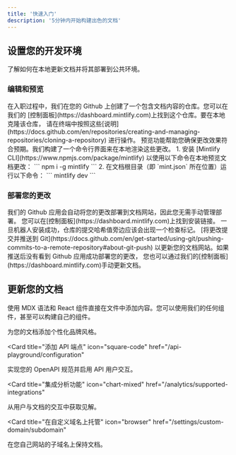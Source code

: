```yaml
---
title: '快速入门'
description: '5分钟内开始构建出色的文档'
---
```


## 设置您的开发环境

了解如何在本地更新文档并将其部署到公共环境。

### 编辑和预览

<AccordionGroup>
  <Accordion icon="github" title="在本地克隆您的文档">
    在入职过程中，我们在您的 Github 上创建了一个包含文档内容的仓库。您可以在我们的
    [控制面板](https://dashboard.mintlify.com)上找到这个仓库。要在本地克隆该仓库，
    请在终端中按照这些[说明](https://docs.github.com/en/repositories/creating-and-managing-repositories/cloning-a-repository)
    进行操作。
  </Accordion>
  <Accordion icon="rectangle-terminal" title="预览更改">
    预览功能帮助您确保更改效果符合预期。我们构建了一个命令行界面来在本地渲染这些更改。
    1. 安装 [Mintlify CLI](https://www.npmjs.com/package/mintlify) 以使用以下命令在本地预览文档更改：
    ``` npm i -g mintlify ```
    2. 在文档根目录（即 `mint.json` 所在位置）运行以下命令：
    ``` mintlify dev ```
  </Accordion>
</AccordionGroup>

### 部署您的更改

<AccordionGroup>

<Accordion icon="message-bot" title="安装我们的 Github 应用">
  我们的 Github 应用会自动将您的更改部署到文档网站，因此您无需手动管理部署。
  您可以在[控制面板](https://dashboard.mintlify.com)上找到安装链接。
  一旦机器人安装成功，仓库的提交哈希值旁边应该会出现一个检查标记。
</Accordion>
<Accordion icon="rocket" title="推送您的更改">
  [将更改提交并推送到 Git](https://docs.github.com/en/get-started/using-git/pushing-commits-to-a-remote-repository#about-git-push)
  以更新您的文档网站。如果推送后没有看到 Github 应用成功部署您的更改，
  您也可以通过我们的[控制面板](https://dashboard.mintlify.com)手动更新文档。
</Accordion>

</AccordionGroup>

## 更新您的文档

使用 MDX 语法和 React 组件直接在文件中添加内容。您可以使用我们的任何组件，甚至可以构建自己的组件。

<CardGroup>

<Card title="自定义文档样式" icon="paintbrush" href="/settings/global">
  为您的文档添加个性化品牌风格。
</Card>

<Card
  title="添加 API 端点"
  icon="square-code"
  href="/api-playground/configuration"
>
  实现您的 OpenAPI 规范并启用 API 用户交互。
</Card>

<Card
  title="集成分析功能"
  icon="chart-mixed"
  href="/analytics/supported-integrations"
>
  从用户与文档的交互中获取见解。
</Card>

<Card
  title="在自定义域名上托管"
  icon="browser"
  href="/settings/custom-domain/subdomain"
>
  在您自己网站的子域名上保持文档。
</Card>

</CardGroup>